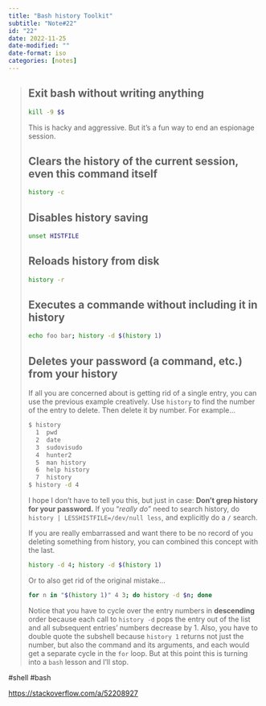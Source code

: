 ```yaml
---
title: "Bash history Toolkit"
subtitle: "Note#22"
id: "22"
date: 2022-11-25
date-modified: ""
date-format: iso
categories: [notes]
---
```

> ## Exit bash without writing anything
>
> ```bash
> kill -9 $$
> ```
>
> This is hacky and aggressive. But it's a fun way to end an espionage session.
>
> ## Clears the history of the current session, even this command itself
>
> ```bash
> history -c
> ```
>
> ## Disables history saving
>
> ```bash
> unset HISTFILE
> ```
>
> ##  Reloads history from disk
>
> ```bash
> history -r
> ```
>
> ## Executes a commande without including it in history
>
> ```bash
> echo foo bar; history -d $(history 1)
> ```
>
> ## Deletes your password (a command, etc.) from your history
>
> If all you are concerned about is getting rid of a single entry, you can use the previous example creatively. Use `history` to find the number of the entry to delete. Then delete it by number. For example...
>
> ```bash
> $ history
>   1  pwd
>   2  date
>   3  sudovisudo
>   4  hunter2
>   5  man history
>   6  help history
>   7  history
> $ history -d 4
> ```
>
> I hope I don't have to tell you this, but just in case: **Don't grep history for your password.** If you "*really do*" need to search history, do `history | LESSHISTFILE=/dev/null less`, and explicitly do a `/` search.
>
> If you are really embarrassed and want there to be no record of you deleting something from history, you can combined this concept with the last.
>
> ```bash
> history -d 4; history -d $(history 1)
> ```
>
> Or to also get rid of the original mistake...
>
> ```bash
> for n in "$(history 1)" 4 3; do history -d $n; done
> ```
>
> Notice that you have to cycle over the entry numbers in **descending** order because each call to `history -d` pops the entry out of the list and all subsequent entries' numbers decrease by 1. Also, you have to double quote the subshell because `history 1` returns not just the number, but also the command and its arguments, and each would get a separate cycle in the `for` loop. But at this point this is turning into a `bash` lesson and I'll stop.

  #shell #bash

<https://stackoverflow.com/a/52208927>
